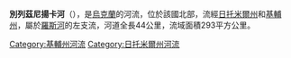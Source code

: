 '''別列茲尼揚卡河'''（{{lang-uk|Березнянка}}），是[[烏克蘭|烏克蘭]]的河流，位於該國北部，流經[[日托米爾州|日托米爾州]]和[[基輔州|基輔州]]，屬於[[羅斯河|羅斯河]]的左支流，河道全長44公里，流域面積293平方公里。

{{DEFAULTSORT:Березнянка}}
[[Category:基輔州河流|Category:基輔州河流]]
[[Category:日托米爾州河流|Category:日托米爾州河流]]


{{Ukraine-river-stub}}